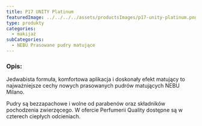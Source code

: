 ```yaml
---
title: P17 UNITY Platinum
featuredImage: ../../../../assets/productsImages/p17-unity-platinum.png
type: produkty
categories:
  - makijaż
subCategories:
  - NEBU Prasowane pudry matujące
---
```


<h3>Opis:</h3>

Jedwabista formuła, komfortowa aplikacja i doskonały efekt matujący to najważniejsze cechy nowych prasowanych pudrów matujących NEBU Milano.

Pudry są bezzapachowe i wolne od parabenów oraz składników pochodzenia zwierzęcego. W ofercie Perfumerii Quality dostępne są w czterech ciepłych odcieniach.
